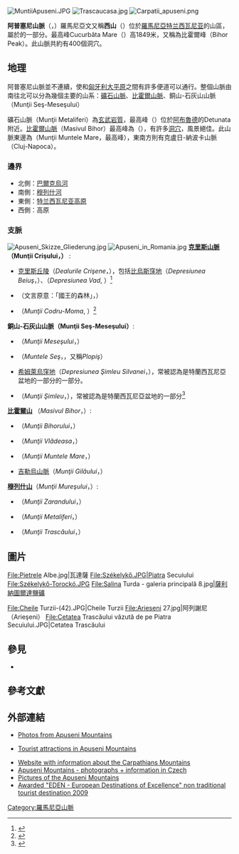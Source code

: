 {{Infobox Mountain
| table_width = <!--模板寬度，缺省值為22em-->
| Name = 阿普塞尼山脈
| other_name = <!--其他名稱-->
| native_name = Munții Apuseni
| Photo = Muntii Apuseni1.jpg
| Photo size = 250
| photo_alt = = <!--照片的外觀描述，針對視障人群-->
| Caption = <!--照片說明-->
| Elevation = <!--海拔。需填寫單位，若參數為Elevation_m或Elevation_ft，僅填寫數值-->
| elevation_ref = <!--海拔參考來源-->
| Prominence = <!--相對高度。需填寫單位，若參數為Elevation_m或Elevation_ft，僅填寫數值-->
| prominence_ref = <!--相對高度參考來源-->
| Parent peak = 1848 m
| Listing = <!--相關的山脈列表，如：[[八千米以上山峰列表|八千米以上山峰列表]]等-->
| Translation = <!--譯名-->
| Language = <!--譯名語言-->
| Pronunciation = <!--發音-->
<!--地點-->
| pushpin_map = <!--位置圖 見Category:地理位置圖模板，例子：China -->
| pushpin_label_position = <!-- 圖標文字位置：left, right, top, bottom, none -->
| pushpin_map_caption = <!--位置圖說明-->
| pushpin_mapsize = <!--位置圖尺寸，缺省值為250px，純數字，請勿加px-->
| label = <!--位置圖中的地點標記，缺省則等同"Name"參數-->
| map_relief = <!-- 如果不想使用Location map的地形圖，填map_relief=0 -->
| latd= |latm= |lats= |latNS=
| longd= |longm= |longs= |longEW=
| coord_type = <!--用於Template:Infobox coord，如果留空，預設為mountain-->
| region = ro
| display = <!--用於Template:Infobox coord，如果留空，預設為inline,title -->
| Location = <!--位置-->
| Range = <!--山脈-->
| Grid_ref_UK = <!--英国國家格网参考系统座標，僅英國境內山峰有效-->
| Grid_ref_Ireland = <!--愛爾蘭國家格网参考系统座標，僅限愛爾蘭境內山峰有效-->
| Coordinates = <!--座標（如果不使用latd、longd）-->
| coordinates_ref = <!--座標參考來源-->
| Topographic map = <!--地形圖，需加入名字空間"[[File:|File:]]"-->
<!--地質學-->
| Type = <!--山脈類別-->
| Age = <!--岩石年齡-->
| Volcanic_Arc/Belt= <!--火山島弧/火山帶。此參數可替換為"volcanic_arc"（火山弧）,"volcanic_belt"（火山帶）或"volcanic_field"（火山場）-->
| Last eruption = <!--最近噴發-->
<!--攀山-->
| First ascent = <!--首次登頂-->
| Easiest route = <!--攀登路線-->
}}

[[Image:MuntiiApuseni.JPG|thumb]]
[[Image:Trascaucasa.jpg|thumb]]
[[Image:Carpatii_apuseni.png|thumb]]

'''阿普塞尼山脈'''（{{lang-ro|Munții Apuseni}}，{{lang-hu|Erdélyi-középhegység}}）羅馬尼亞文又稱'''西山'''（{{lang-ro|Occidentali}}）位於[[羅馬尼亞|羅馬尼亞]][[特兰西瓦尼亚|特兰西瓦尼亚]]的山區，屬於{{le|西羅馬尼亞喀爾巴阡山脈|Western Romanian Carpathians}}的一部分。最高峰Cucurbăta Mare（{{lang-hu|Nagy-Bihar}}）高1849米，又稱為比霍爾峰（Bihor Peak）。此山脈共約有400個洞穴。

==地理==

阿普塞尼山脈並不連續，使{{le|克里沙那|Crișana}}和[[匈牙利大平原|匈牙利大平原]]之間有許多便道可以通行。整個山脈由南往北可以分為幾個主要的山系：[[礦石山脈|礦石山脈]]、[[比霍爾山脈|比霍爾山脈]]、銅山-石灰山山脈（Munţii Seş-Meseşului）

礦石山脈（Munţii Metaliferi）為[[玄武岩質|玄武岩質]]，最高峰（{{convert|1148|m}}）位於[[阿布魯德|阿布魯德]]的Detunata附近。[[比霍爾山脈|比霍爾山脈]]（Masivul Bihor）最高峰為{{link-ro|Vârful Cucurbăta Mare|Curcubăta Mare山}}（{{convert|1843|m}}），有許多[[洞穴|洞穴]]，風景絕佳。此山脈東邊為{{link-ro|Muntele Mare|Muntele Mare|大山脈}}（Munţii Muntele Mare，最高峰{{convert|1820|m}}），東南方則有克盧日-納波卡山脈（Cluj-Napoca）。

===邊界===
*北側：[[巴爾克烏河|巴爾克烏河]]
*南側：[[穆列什河|穆列什河]]
*東側：[[特兰西瓦尼亚高原|特兰西瓦尼亚高原]]
*西側：{{le|克里沙那|Crişana}}高原

===支脈===
[[Image:Apuseni_Skizze_Gliederung.jpg|right]]
[[Image:Apuseni_in_Romania.jpg|right]]
'''[[克里斯山脈|克里斯山脈]]（Munţii Crişului，{{lang-hu|Körös-menti hegyvidék}}）''' :
*[[克里斯丘陵|克里斯丘陵]]（''Dealurile Crişene''，{{lang-hu|Körös-menti dombság}}），包括[[比烏斯窪地|比烏斯窪地]]（''Depresiunea Beiuş''，{{lang-hu|Belényesi-medence}}）、{{link-ro|瓦德窪地|Depresiunea Vad}}（''Depresiunea Vad'', {{lang-hu|Révi-medence}}）<ref>{{cite web|url=http://www.ordogborda.hu/foldrajz/HU/index.php |title=Románia Földrajza |publisher=Ordogborda.hu |date= |accessdate=2013-02-22}}</ref>
*{{le|Pădurea Craiului Mountains|Pădurea Craiului Mountains|Pădurea Craiului山脈}}（文言原意：「國王的森林」，{{lang-hu|Királyerdő-hegység}}）

*{{le|Codru-Moma Mountains|Codru-Moma Mountains|Codru-Moma山脈}}（''Munţii Codru-Moma'', {{lang-hu|Béli-hegység}}）<ref>{{cite web |url=http://www.hungarian-history.hu/lib/hmcb/hmcb15.htm |title=存档副本 |accessdate=2009-01-27 |deadurl=yes |archiveurl=https://web.archive.org/web/20090105131149/http://www.hungarian-history.hu/lib/hmcb/hmcb15.htm |archivedate=2009-01-05 }}</ref>

'''銅山-石灰山山脈（Munţii Seş-Meseşului）''':
*{{link-hu|Meszes-hegység|Meszes-hegység|石灰山山脈}}（''Munţii Meseşului''，{{lang-hu|Meszes-hegység}}）

*{{link-hu|銅山山脈|Réz-hegység}}（''Muntele Seş''，{{lang-hu|Réz-hegység}}，又稱''Plopiş''）

*[[希姆萊烏窪地|希姆萊烏窪地]]（''Depresiunea Şimleu Silvanei''，{{lang-hu|Szilágysomlyói-medence}}），常被認為是特蘭西瓦尼亞盆地的一部分的一部分。

*{{le|希姆萊烏山脈|Şimleu Mountains}}（''Munţii Şimleu''，{{lang-hu|Szilágysági-dombvidék}}），常被認為是特蘭西瓦尼亞盆地的一部分<ref>{{cite web |url=http://lazarus.elte.hu/~hzsolt/szakdoli/tajbeosztas.html |title=HAJDÚ-MOHAROS JÓZSEF (19572001)  HEVESI ATTILA  HORVÁTH ZSOLT A KárpátPannon térség természeti tájbeosztása |publisher=Lazarus.elte.hu |date= |accessdate=2013-02-22 |archive-url=https://web.archive.org/web/20120212233811/http://lazarus.elte.hu/~hzsolt/szakdoli/tajbeosztas.html |archive-date=2012-02-12 |dead-url=yes }}</ref>
'''[[比霍爾山|比霍爾山]]''' （''Masivul Bihor''，{{lang-hu|Bihari-havasok}}）:
*{{le|比霍爾山脈|Bihor Mountains}}（''Munţii Bihorului''，{{lang-hu|Bihar-hegység}}） 

*{{link-ro|瓦達薩山脈|Munții Vlădeasa}}（''Munţii Vlădeasa''，{{lang-hu|Vlegyásza-hegység}}）
*{{link-ro|Muntele Mare|Muntele Mare|大山脈}} （''Munţii Muntele Mare''，{{lang-hu|Öreghavas}}） 
*[[吉勒烏山脈|吉勒烏山脈]]（''Munţii Gilăului''，{{lang-hu|Gyalui-havasok}}）

'''[[穆列什山|穆列什山]]'''（''Munţii Mureşului''，{{lang-hu|Marosmenti-hegyvidék}}）:
*{{link-ro|扎蘭德山脈|Zarand Mountains}}（''Munţii Zarandului''，{{lang-hu|Zarándi-hegység}}）
*{{link-ro|礦石山脈|Metalliferous Mountains}}（''Munţii Metaliferi''，{{lang-hu|Erdélyi-érchegység}}）
*{{le|特拉斯克烏山脈|Trascău Mountains}}（''Munţii Trascăului''，{{lang-hu|Torockói-hegység}}）

==圖片==
<gallery mode=packed>
File:Pietrele Albe.jpg|瓦達薩
File:Székelykő.JPG|Piatra Secuiului
File:Székelykő-Torockó.JPG
File:Salina Turda - galeria principală 8.jpg|[[薩利納圖爾達鹽礦|薩利納圖爾達鹽礦]]

File:Cheile Turzii-(42).JPG|Cheile Turzii
File:Arieseni 27.jpg|阿列謝尼（Arieşeni）
File:Cetatea Trascăului văzută de pe Piatra Secuiului.JPG|Cetatea Trascăului
</gallery>

== 參見 ==
* {{le|阿普塞尼國家公園|Apuseni Natural Park}}

==參考文獻==
{{reflist}}

==外部連結==
{{Commonscat|Apuseni Mountains|阿普塞尼山脈}}
*{{ro icon}} [https://web.archive.org/web/20131123225042/http://www.arieseni.pro/arieseni Photos from Apuseni Mountains]
*{{ro icon}} [http://www.arieseni-apuseni.ro/obiective-turistice Tourist attractions in Apuseni Mountains]
*[http://www.alpinet.ro/ Website with information about the Carpathians Mountains] {{Wayback|url=http://www.alpinet.ro/ |date=20000302151422 }}
*[https://web.archive.org/web/20101123010636/http://karpaty.prygl.net/apuseni.php Apuseni Mountains - photographs + information in Czech]
*[http://www.aboutromania.com/apuseni00.html Pictures of the Apuseni Mountains]
* [http://ec.europa.eu/enterprise/sectors/tourism/eden/themes-destinations/countries/romania/apuseni/index_en.htm Awarded "EDEN - European Destinations of Excellence" non traditional tourist destination 2009]

{{coord|46|30|N|23|00|E|display=title|region:RO_type:mountain_source:dewiki}}

{{Authority control}}
[[Category:羅馬尼亞山脈|Category:羅馬尼亞山脈]]